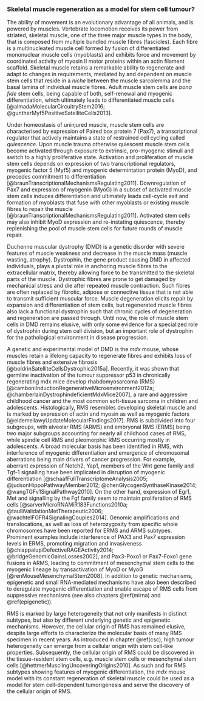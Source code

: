 ### Skeletal muscle regeneration as a model for stem cell tumour? {#regeneration}

The ability of movement is an evolutionary advantage of all animals, and is powered by muscles. Vertebrate locomotion receives its power from striated, skeletal muscle, one of the three major muscle types in the body, that is composed from multiple bundled muscle fibres (fascicles). Each fibre is a multinucleated muscle cell formed by fusion of differentiated mononuclear muscle cells (myoblasts) and exhibits force and movement by coordinated activity of myosin II motor proteins within an actin filament scaffold. Skeletal muscle retains a remarkable ability to regenerate and adapt to changes in requirements, mediated by and dependent on muscle stem cells that reside in a *niche* between the muscle sarcolemma and the basal lamina of individual muscle fibres. Adult muscle stem cells are *bona fide* stem cells, being capable of both, self-renewal and myogenic differentiation, which ultimately leads to differentiated muscle cells [@almadaMolecularCircuitryStem2016; @guntherMyf5PositiveSatelliteCells2013].

Under homeostasis of uninjured muscle, muscle stem cells are characterised by expression of Paired box protein 7 (Pax7), a transcriptional regulator that actively maintains a state of restrained cell cycling called *quiescence*. Upon muscle trauma otherwise quiescent muscle stem cells become activated through exposure to extrinsic, pro-myogenic stimuli and switch to a highly proliferative state. Activation and proliferation of muscle stem cells depends on expression of two transcriptional regulators, myogenic factor 5 (Myf5) and myogenic determintation protein (MyoD), and precedes commitment to differentiation [@braunTranscriptionalMechanismsRegulating2011]. Downregulation of Pax7 and expression of myogenin (MyoG) in a subset of activated muscle stem cells induces differentiation and ultimately leads cell-cycle exit and formation of myoblasts that fuse with other myoblasts or existing muscle fibres to repair the muscle [@braunTranscriptionalMechanismsRegulating2011]. Activated stem cells may also inhibit MyoD expression and re-instating quiescence, thereby replenishing the pool of muscle stem cells for future rounds of muscle repair.

Duchenne muscular dystrophy (DMD) is a genetic disorder with severe features of muscle weakness and decrease in the muscle mass (muscle wasting, atrophy). Dystrophin, the gene product causing DMD in affected individuals, plays a pivotal role in anchoring muscle fibres to the extracellular matrix, thereby allowing force to be transmitted to the skeletal parts of the muscle. Dystrophic fibres are prone to get damaged by mechanical stress and die after repeated muscle contraction. Such fibres are often replaced by fibrotic, adipose or connective tissue that is not able to transmit sufficient muscular force. Muscle degeneration elicits repair by expansion and differentiation of stem cells, but regenerated muscle fibres also lack a functional dystrophin such that chronic cycles of degeneration and regeneration are passed through. Until now, the role of muscle stem cells in DMD remains elusive, with only some evidence for a specialized role of dystrophin during stem cell division, but an important role of dystrophin for the pathological environment in disease progression.

A genetic and experimental model of DMD is the *mdx* mouse, whose muscles retain a lifelong capacity to regenerate fibres and exhibits loss of muscle fibres and extensive fibrosis [@boldrinSatelliteCellsDystrophic2015a]. Recently, it was shown that germline inactivation of the tumour suppressor p53 in chronically regenerating mdx mice develop rhabdomyosarcoma (RMS) [@camboniInductionRegenerativeMicroenvironment2012a; @chamberlainDystrophindeficientMdxMice2007], a rare and aggressive childhood cancer and the most common soft-tissue sarcoma in children and adolescents. Histologically, RMS resembles developing skeletal muscle and is marked by expression of actin and myosin as well as myogenic factors [@eldemellawyUpdateMolecularFindings2017]. RMS is subdivided into four subgroups, with alveolar RMS (ARMS) and embryonal RMS (ERMS) being two major subgroups accounting for nearly all childhood cases of RMS, while spindle cell RMS and pleomorphic RMS occurring mostly in adolescents. A broad molecular basis has been identified in RMS, with interference of myogenic differentiation and emergence of chromosomal aberrations being main drivers of cancer progression. For example, aberrant expression of Notch2, Yap1, members of the Wnt gene family and Tgf-1 signalling have been implicated in disruption of myogenic differentiation [@schaafFullTranscriptomeAnalysis2005; @judsonHippoPathwayMember2012; @chenGlycogenSynthaseKinase2014; @wangTGFv1SignalPathway2010]. On the other hand, expression of Egr1, Met and signalling by the Fgf family seem to maintain proliferation of RMS cells [@sarverMicroRNAMiR183Functions2010a; @taulliValidationMetTherapeutic2006; @wachtelFGFR4SignalingCouples2014]. Genomic amplifications and translocations, as well as loss of heterozygosity from specific whole chromosomes have been reported for ERMS and ARMS subtypes. Prominent examples include interference of PAX3 and Pax7 expression levels in ERMS, promoting migration and invasiveness [@chiappalupiDefectiveRAGEActivity2014; @bridgeGenomicGainsLosses2002], and Pax3-Poxo1 or Pax7-Foxo1 gene fusions in ARMS, leading to commitment of mesenchymal stem cells to the myogenic lineage by transactivation of MyoD or MyoG [@renMouseMesenchymalStem2008]. In addition to genetic mechanisms, epigenetic and small RNA-mediated mechanisms have also been described to deregulate myogenic differentiation and enable escape of RMS cells from suppressive mechanisms (see also chapters \@ref(mirna) and \@ref(epigenetic)).

RMS is marked by large heterogeneity that not only manifests in distinct subtypes, but also by different underlying genetic and epigenetic mechanisms. However, the cellular origin of RMS has remained elusive, despite large efforts to characterize the molecular basis of many RMS specimen in recent years. As introduced in chapter \@ref(csc), high tumour heterogeneity can emerge from a cellular origin with stem cell-like properties. Subsequently, the cellular origin of RMS could be discovered in the tissue-resident stem cells, e.g. muscle stem cells or mesenchymal stem cells [@hettmerMusclingUncoveringOrigins2010]. As such and for RMS subtypes showing features of myogenic differentiation, the *mdx* mouse model with its constant regeneration of skeletal muscle could be used as a model for stem cell-dependent tumorigenesis and serve the discovery of the cellular origin of RMS.
